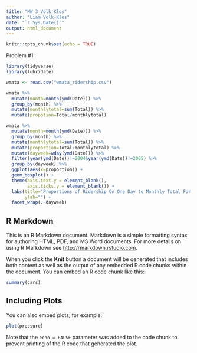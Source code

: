 ```yaml
---
title: "HW_3_Volk_Klos"
author: "Liam Volk-Klos"
date: "`r Sys.Date()`"
output: html_document
---
```


```r
knitr::opts_chunk$set(echo = TRUE)
```

Problem #1:
```r
library(tidyverse)
library(lubridate)

wmata <- read.csv("wmata_ridership.csv")

wmata %>%
  mutate(month=month(ymd(Date))) %>%
  group_by(month) %>%
  mutate(monthlytotal=sum(Total)) %>%
  mutate(propotion=Total/monthlytotal)

wmata %>%
  mutate(month=month(ymd(Date))) %>%
  group_by(month) %>%
  mutate(monthlytotal=sum(Total)) %>%
  mutate(proportion=Total/monthlytotal) %>%
  mutate(dayweek=wday(ymd(Date))) %>%
  filter(year(ymd(Date))!=2004&year(ymd(Date))!=2005) %>%
  group_by(dayweek) %>%
  ggplot(aes(x=proportion)) +
  geom_boxplot() +
  theme(axis.text.y = element_blank(),
        axis.ticks.y = element_blank()) +
  labs(title="Proportions of Ridership On One Day to Monthly Total For Each Day of the Week",
       ylab="") +
  facet_wrap(.~dayweek)

```

## R Markdown

This is an R Markdown document. Markdown is a simple formatting syntax for authoring HTML, PDF, and MS Word documents. For more details on using R Markdown see <http://rmarkdown.rstudio.com>.

When you click the **Knit** button a document will be generated that includes both content as well as the output of any embedded R code chunks within the document. You can embed an R code chunk like this:

```r
summary(cars)
```

## Including Plots

You can also embed plots, for example:

```r
plot(pressure)
```

Note that the `echo = FALSE` parameter was added to the code chunk to prevent printing of the R code that generated the plot.
